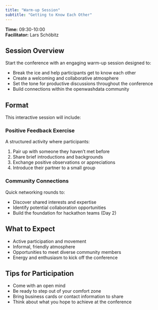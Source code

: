 ```yaml
---
title: "Warm-up Session"
subtitle: "Getting to Know Each Other"
---
```


**Time:** 09:30-10:00  
**Facilitator:** Lars Schöbitz

## Session Overview

Start the conference with an engaging warm-up session designed to:

- Break the ice and help participants get to know each other
- Create a welcoming and collaborative atmosphere
- Set the tone for productive discussions throughout the conference
- Build connections within the openwashdata community

## Format

This interactive session will include:

### Positive Feedback Exercise

A structured activity where participants:

1. Pair up with someone they haven't met before
2. Share brief introductions and backgrounds
3. Exchange positive observations or appreciations
4. Introduce their partner to a small group

### Community Connections

Quick networking rounds to:

- Discover shared interests and expertise
- Identify potential collaboration opportunities
- Build the foundation for hackathon teams (Day 2)

## What to Expect

- Active participation and movement
- Informal, friendly atmosphere
- Opportunities to meet diverse community members
- Energy and enthusiasm to kick off the conference

## Tips for Participation

- Come with an open mind
- Be ready to step out of your comfort zone
- Bring business cards or contact information to share
- Think about what you hope to achieve at the conference